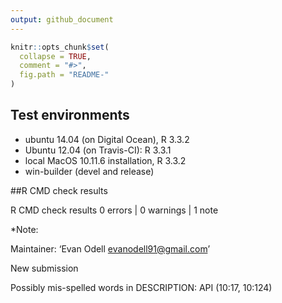 ```yaml
---
output: github_document
---
```


<!-- cran-comments.md is generated from README.Rmd. Please edit that file -->

```r
knitr::opts_chunk$set(
  collapse = TRUE,
  comment = "#>",
  fig.path = "README-"
)
```



## Test environments

* ubuntu 14.04 (on Digital Ocean), R 3.3.2
* Ubuntu 12.04 (on Travis-CI): R 3.3.1
* local MacOS 10.11.6 installation, R 3.3.2
* win-builder (devel and release)

##R CMD check results

R CMD check results
0 errors | 0 warnings | 1 note

*Note: 

Maintainer: 'Evan Odell <evanodell91@gmail.com>'

New submission

Possibly mis-spelled words in DESCRIPTION:
  API (10:17, 10:124)

